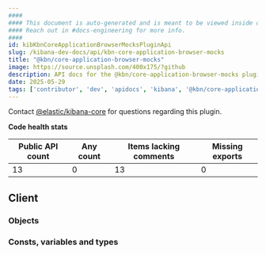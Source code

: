 ```yaml
---
####
#### This document is auto-generated and is meant to be viewed inside our experimental, new docs system.
#### Reach out in #docs-engineering for more info.
####
id: kibKbnCoreApplicationBrowserMocksPluginApi
slug: /kibana-dev-docs/api/kbn-core-application-browser-mocks
title: "@kbn/core-application-browser-mocks"
image: https://source.unsplash.com/400x175/?github
description: API docs for the @kbn/core-application-browser-mocks plugin
date: 2025-05-29
tags: ['contributor', 'dev', 'apidocs', 'kibana', '@kbn/core-application-browser-mocks']
---
```




Contact [@elastic/kibana-core](https://github.com/orgs/elastic/teams/kibana-core) for questions regarding this plugin.

**Code health stats**

| Public API count  | Any count | Items lacking comments | Missing exports |
|-------------------|-----------|------------------------|-----------------|
| 13 | 0 | 13 | 0 |

## Client

### Objects
<DocDefinitionList data={kbnCoreApplicationBrowserMocksObj.client.objects}/>

### Consts, variables and types
<DocDefinitionList data={kbnCoreApplicationBrowserMocksObj.client.misc}/>


